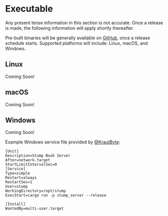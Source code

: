
# Executable

<Callout emoji="☢️">
	Any present tense information in this section is not accurate. Once a release is made, the
	following information will apply shortly thereafter.
</Callout>

Pre-built binaries will be generally available on [GitHub](https://github.com/stumpapp/stump/releases), once a release schedule starts. Supported platforms will include: Linux, macOS, and Windows.

## Linux

Coming Soon!

## macOS

Coming Soon!

## Windows

Coming Soon!

Example Windows service file provided by [@KrautByte](https://github.com/KrautByte):

```
[Unit]
Description=Stump Book Server
After=network.target
StartLimitIntervalSec=0
[Service]
Type=simple
Restart=always
RestartSec=1
User=stump
WorkingDirectory=/opt/stump
ExecStart=cargo run -p stump_server --release

[Install]
WantedBy=multi-user.target
```
